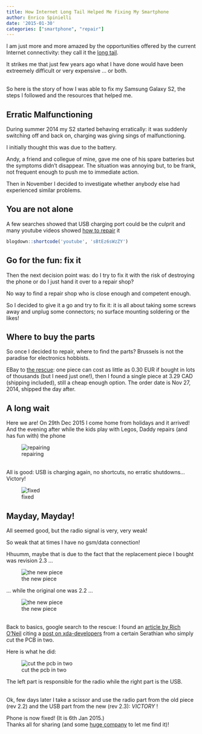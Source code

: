```yaml
---
title: How Internet Long Tail Helped Me Fixing My Smartphone
author: Enrico Spinielli
date: '2015-01-30'
categories: ["smartphone", "repair"]
---
```


I am just more and more amazed by the opportunities offered by the current Internet connectivity: they call it the [long tail](https://en.wikipedia.org/wiki/Long_tail).

It strikes me that just few years ago what I have done would have been extreemely difficult or very expensive ... or both.


<br/>
So here is the story of how I was able to fix my Samsung Galaxy S2, the steps I followed and the resources that helped me.


## Erratic Malfunctioning ##
During summer 2014 my S2 started behaving erratically: it was suddenly switching off and back on, charging was giving sings of malfunctioning.

I initially thought this was due to the battery.

Andy, a friend and collegue of mine, gave me one of his spare batteries but the symptoms didn't disappear.
The situation was annoying but, to be frank, not frequent enough to push me to immediate action.

Then in November I decided to investigate whether anybody else had experienced similar problems.

## You are not alone ##
A few searches showed that USB charging port could be the culprit and many youtube videos showed [how to repair](https://www.youtube.com/watch?v=sBtEz6sWzZY) it

```r
blogdown::shortcode('youtube', 'sBtEz6sWzZY')
```



## Go for the fun: fix it ##
Then the next decision point was: do I try to fix it with the risk of destroying the phone or do I just hand it over to a repair shop?

No way to find a repair shop who is close enough and competent enough.

So I decided to give it a go and try to fix it: it is all about taking some screws away and unplug some connectors; no surface mounting soldering or the likes!


## Where to buy the parts ##
So once I decided to repair, where to find the parts? Brussels is not the paradise for electronics hobbists.

EBay to [the rescue](https://www.ebay.com/bhp/samsung-galaxy-s2-charging-port): one piece can cost as little as 0.30 EUR if bought in lots of thousands (but I need just one!), then I found a single piece at 3.29 CAD (shipping included), still a cheap enough option.
The order date is Nov 27, 2014, shipped the day after.

## A long wait ##
Here we are! On 29th Dec 2015 I come home from holidays and it arrived!
And the evening after while the kids play with Legos, Daddy repairs (and has fun with) the phone

![repairing](repair-samsung-s2-play-with-lego.png)

<br/>
All is good: USB is charging again, no shortcuts, no erratic shutdowns...Victory!

![fixed](usb-fixed.jpeg)

## Mayday, Mayday! ##
All seemed good, but the radio signal is very, very weak!

So weak that at times I have no gsm/data connection!

Hhuumm, maybe that is due to the fact that the replacement piece I bought was revision 2.3 ...

![the new piece](new-usb-charger-connector-samsung-galaxy-s2-i9100.png)

... while the original one was 2.2 ...

![the new piece](old-usb-charger-connector-samsung-galaxy-s2-i9100.png)

<br/>
Back to basics, google search to the rescue: I found an 
[article by Rich O’Neil](https://www.oneilusm.com/?p=518) citing a 
[post on xda-developers ](https://forum.xda-developers.com/showpost.php?p=37914192&postcount=32) 
from a certain Serathian who simply cut the PCB in two.

Here is what he did:

![cut the pcb in two](cut-the-pcb.png)


The left part is responsible for the radio while the right part is the USB.

<br/>
Ok, few days later I take a scissor and use the radio part from the old piece (rev 2.2) and the USB part from the new (rev 2.3): *VICTORY* !

Phone is now fixed! (It is 6th Jan 2015.)
<br/>
Thanks all for sharing (and some [huge company](https://google.com) to let me find it)!
